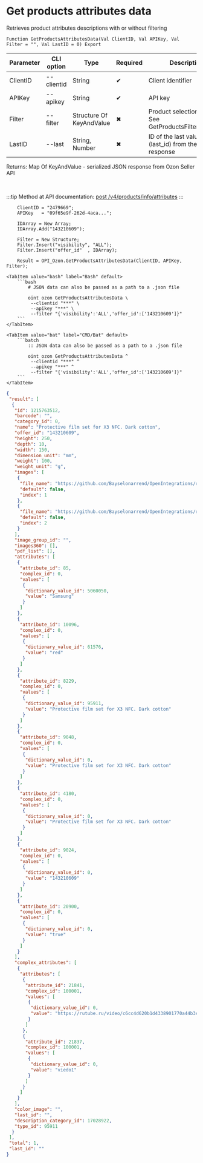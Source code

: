 ﻿---
sidebar_position: 2
---


# Get products attributes data
 Retrieves product attributes descriptions with or without filtering



`Function GetProductsAttributesData(Val ClientID, Val APIKey, Val Filter = "", Val LastID = 0) Export`

  | Parameter | CLI option | Type | Required | Description |
  |-|-|-|-|-|
  | ClientID | --clientid | String | &#x2714; | Client identifier |
  | APIKey | --apikey | String | &#x2714; | API key |
  | Filter | --filter | Structure Of KeyAndValue | &#x2716; | Product selection filter. See GetProductsFilterStructure |
  | LastID | --last | String, Number | &#x2716; | ID of the last value (last_id) from the previous response |

  
  Returns:  Map Of KeyAndValue - serialized JSON response from Ozon Seller API

<br/>

:::tip
Method at API documentation: [post /v4/products/info/attributes](https://docs.ozon.ru/api/seller/#operation/ProductAPI_GetProductAttributesV4)
:::
<br/>



```bsl title="1C:Enterprise/OneScript code example"
    ClientID = "2479669";
    APIKey   = "09f65e9f-262d-4aca...";

    IDArray = New Array;
    IDArray.Add("143210609");

    Filter = New Structure;
    Filter.Insert("visibility", "ALL");
    Filter.Insert("offer_id"  , IDArray);

    Result = OPI_Ozon.GetProductsAttributesData(ClientID, APIKey, Filter);
```
 

 <Tabs>
  
    <TabItem value="bash" label="Bash" default>
        ```bash
            # JSON data can also be passed as a path to a .json file
            
            oint ozon GetProductsAttributesData \
             --clientid "***" \
             --apikey "***" \
             --filter "{'visibility':'ALL','offer_id':['143210609']}"
        ```
    </TabItem>
  
    <TabItem value="bat" label="CMD/Bat" default>
        ```batch
            :: JSON data can also be passed as a path to a .json file
            
            oint ozon GetProductsAttributesData ^
             --clientid "***" ^
             --apikey "***" ^
             --filter "{'visibility':'ALL','offer_id':['143210609']}"
        ```
    </TabItem>
</Tabs>


```json title="Result"
{
 "result": [
  {
   "id": 1215763512,
   "barcode": "",
   "category_id": 0,
   "name": "Protective film set for X3 NFC. Dark cotton",
   "offer_id": "143210609",
   "height": 250,
   "depth": 10,
   "width": 150,
   "dimension_unit": "mm",
   "weight": 100,
   "weight_unit": "g",
   "images": [
    {
     "file_name": "https://github.com/Bayselonarrend/OpenIntegrations/raw/main/service/test_data/picture.jpg",
     "default": false,
     "index": 1
    },
    {
     "file_name": "https://github.com/Bayselonarrend/OpenIntegrations/raw/main/service/test_data/picture2.jpg",
     "default": false,
     "index": 2
    }
   ],
   "image_group_id": "",
   "images360": [],
   "pdf_list": [],
   "attributes": [
    {
     "attribute_id": 85,
     "complex_id": 0,
     "values": [
      {
       "dictionary_value_id": 5060050,
       "value": "Samsung"
      }
     ]
    },
    {
     "attribute_id": 10096,
     "complex_id": 0,
     "values": [
      {
       "dictionary_value_id": 61576,
       "value": "red"
      }
     ]
    },
    {
     "attribute_id": 8229,
     "complex_id": 0,
     "values": [
      {
       "dictionary_value_id": 95911,
       "value": "Protective film set for X3 NFC. Dark cotton"
      }
     ]
    },
    {
     "attribute_id": 9048,
     "complex_id": 0,
     "values": [
      {
       "dictionary_value_id": 0,
       "value": "Protective film set for X3 NFC. Dark cotton"
      }
     ]
    },
    {
     "attribute_id": 4180,
     "complex_id": 0,
     "values": [
      {
       "dictionary_value_id": 0,
       "value": "Protective film set for X3 NFC. Dark cotton"
      }
     ]
    },
    {
     "attribute_id": 9024,
     "complex_id": 0,
     "values": [
      {
       "dictionary_value_id": 0,
       "value": "143210609"
      }
     ]
    },
    {
     "attribute_id": 20900,
     "complex_id": 0,
     "values": [
      {
       "dictionary_value_id": 0,
       "value": "true"
      }
     ]
    }
   ],
   "complex_attributes": [
    {
     "attributes": [
      {
       "attribute_id": 21841,
       "complex_id": 100001,
       "values": [
        {
         "dictionary_value_id": 0,
         "value": "https://rutube.ru/video/c6cc4d620b1d4338901770a44b3e82f4/"
        }
       ]
      },
      {
       "attribute_id": 21837,
       "complex_id": 100001,
       "values": [
        {
         "dictionary_value_id": 0,
         "value": "viedo1"
        }
       ]
      }
     ]
    }
   ],
   "color_image": "",
   "last_id": "",
   "description_category_id": 17028922,
   "type_id": 95911
  }
 ],
 "total": 1,
 "last_id": ""
}
```
